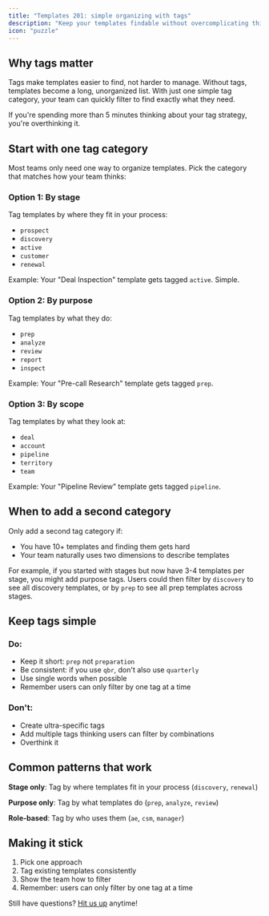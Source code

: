 ```yaml
---
title: "Templates 201: simple organizing with tags"
description: "Keep your templates findable without overcomplicating things"
icon: "puzzle"
---
```


## Why tags matter

Tags make templates easier to find, not harder to manage. Without tags, templates become a long, unorganized list. With just one simple tag category, your team can quickly filter to find exactly what they need.

If you're spending more than 5 minutes thinking about your tag strategy, you're overthinking it.

## Start with one tag category

Most teams only need one way to organize templates. Pick the category that matches how your team thinks:

### Option 1: By stage

Tag templates by where they fit in your process:

- `prospect`
- `discovery`
- `active`
- `customer`
- `renewal`

Example: Your "Deal Inspection" template gets tagged `active`. Simple.

### Option 2: By purpose

Tag templates by what they do:

- `prep`
- `analyze`
- `review`
- `report`
- `inspect`

Example: Your "Pre-call Research" template gets tagged `prep`.

### Option 3: By scope

Tag templates by what they look at:

- `deal`
- `account`
- `pipeline`
- `territory`
- `team`

Example: Your "Pipeline Review" template gets tagged `pipeline`.

## When to add a second category

Only add a second tag category if:

- You have 10\+ templates and finding them gets hard
- Your team naturally uses two dimensions to describe templates

For example, if you started with stages but now have 3-4 templates per stage, you might add purpose tags. Users could then filter by `discovery` to see all discovery templates, or by `prep` to see all prep templates across stages.

## Keep tags simple

### Do:

- Keep it short: `prep` not `preparation`
- Be consistent: if you use `qbr`, don't also use `quarterly`
- Use single words when possible
- Remember users can only filter by one tag at a time

### Don't:

- Create ultra-specific tags
- Add multiple tags thinking users can filter by combinations
- Overthink it

## Common patterns that work

**Stage only**: Tag by where templates fit in your process (`discovery`, `renewal`)

**Purpose only**: Tag by what templates do (`prep`, `analyze`, `review`)

**Role-based**: Tag by who uses them (`ae`, `csm`, `manager`) 

## Making it stick

1. Pick one approach
2. Tag existing templates consistently
3. Show the team how to filter
4. Remember: users can only filter by one tag at a time

Still have questions? [Hit us up](/mintlify/support) anytime\!